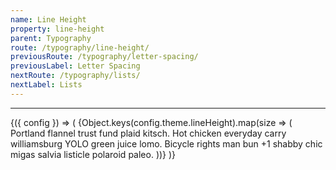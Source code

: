 ```yaml
---
name: Line Height
property: line-height
parent: Typography
route: /typography/line-height/
previousRoute: /typography/letter-spacing/
previousLabel: Letter Spacing
nextRoute: /typography/lists/
nextLabel: Lists
---
```


<UtilityInfo pattern="leading-{size}" themeProperty="lineHeight" />

---

<ConfigConsumer>
  {({ config }) => (
    <Grid>
      {Object.keys(config.theme.lineHeight).map(size => (
        <InfoBox key={`leading-${size}`} pattern={`leading-${size}`}>
          <Box className={`bg-white font-sans leading-${size}`}>
            Portland flannel trust fund plaid kitsch. Hot chicken everyday carry
            williamsburg YOLO green juice lomo. Bicycle rights man bun +1 shabby
            chic migas salvia listicle polaroid paleo.
          </Box>
        </InfoBox>
      ))}
    </Grid>
  )}
</ConfigConsumer>
